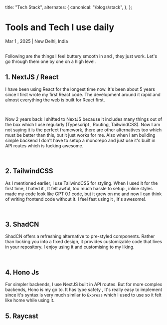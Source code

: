   title: "Tech Stack",
  alternates: {
    canonical: "/blogs/stack",
  },
};

# Tools and Tech I use daily

<p className="text-gray-600 text-sm">Mar 1 , 2025 | New Delhi, India</p>

<br />
Following are the things I feel buttery smooth in and , they just work. Let's go
through them one by one on a high level.
<br />

## 1. NextJS / React

I have been using React for the longest time now. It's been about 5 years since I first wrote my first React code. The development around it rapid and almost everything the web is built for React first.

<br />

Now 2 years back I shifted to NextJS because it includes many things out of the box which I use regularly (Typescript , Routing, TailwindCSS). Now I am not saying it is the perfect framework, there are other alternatives too which must be better than this, but it just works for me. Also when I am building simple backend I don't have to setup a monorepo and just use it's built in API routes which is fucking awesome.

<br />

## 2. TailwindCSS

As I mentioned earlier, I use TailwindCSS for styling. When I used it for the first time, I hated it , It felt awful, too much hassle to setup , inline styles made my code look like GPT 0.1 code, but it grew on me and now I can think of writing frontend code without it. I feel fast using it , It's awesome!.

<br />

## 3. ShadCN

ShadCN offers a refreshing alternative to pre-styled components. Rather than locking you into a fixed design, it provides customizable code that lives in your repository. I enjoy using it and customising to my liking.

<br />

## 4. Hono Js

For simpler backends, I use NextJS built in API routes. But for more complex backends, Hono is my go to. It has type safety , It's really easy to implement since it's syntax is very much similar to `Express` which I used to use so it felt like home while using it.

## 5. Raycast
